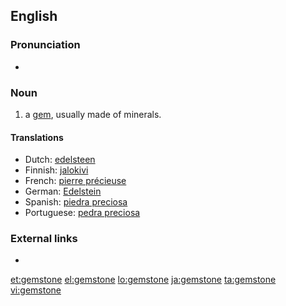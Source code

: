 ==English==

===Pronunciation===
*{{audio|en-us-gemstone.ogg|Audio (US)}}

===Noun===
{{en-noun}}

# a [[gem]], usually made of minerals.

====Translations====
{{top}}
*Dutch: [[edelsteen]] {{m}}
*Finnish: [[jalokivi]]
*French: [[pierre précieuse]] {{f}}
*German: [[Edelstein]] {{m}}
*Spanish: [[piedra preciosa]] {{f}}
*Portuguese: [[pedra preciosa]] {{f}}
{{bottom}}

===External links===
* {{pedialite}}

[[et:gemstone]]
[[el:gemstone]]
[[lo:gemstone]]
[[ja:gemstone]]
[[ta:gemstone]]
[[vi:gemstone]]